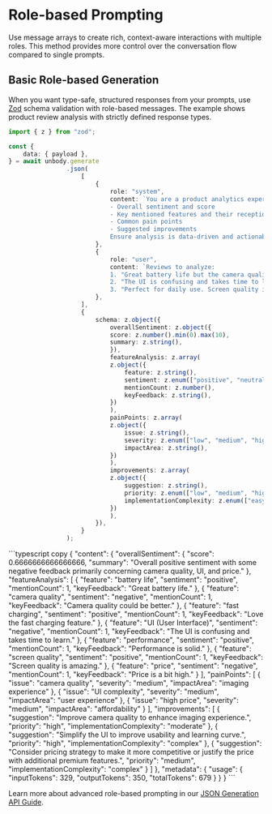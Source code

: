 

# Role-based Prompting

Use message arrays to create rich, context-aware interactions with multiple roles. This method provides more control over the conversation flow compared to single prompts.

## Basic Role-based Generation
When you want type-safe, structured responses from your prompts, use [Zod](https://zod.dev/) schema validation with role-based messages. The example shows product review analysis with strictly defined response types. 

```typescript copy
import { z } from "zod";

const {
    data: { payload },
} = await unbody.generate
                .json(
                    [
                        {
                            role: "system",
                            content: `You are a product analytics expert. Analyze product reviews to extract:
                            - Overall sentiment and score
                            - Key mentioned features and their reception
                            - Common pain points
                            - Suggested improvements
                            Ensure analysis is data-driven and actionable.`,
                        },
                        {
                            role: "user",
                            content: `Reviews to analyze:
                            1. "Great battery life but the camera quality could be better. Love the fast charging feature!"
                            2. "The UI is confusing and takes time to learn. However, performance is solid."
                            3. "Perfect for daily use. Screen quality is amazing, though price is a bit high."`,
                        },
                    ],
                    {
                        schema: z.object({
                            overallSentiment: z.object({
                            score: z.number().min(0).max(10),
                            summary: z.string(),
                            }),
                            featureAnalysis: z.array(
                            z.object({
                                feature: z.string(),
                                sentiment: z.enum(["positive", "neutral", "negative"]),
                                mentionCount: z.number(),
                                keyFeedback: z.string(),
                            })
                            ),
                            painPoints: z.array(
                            z.object({
                                issue: z.string(),
                                severity: z.enum(["low", "medium", "high"]),
                                impactArea: z.string(),
                            })
                            ),
                            improvements: z.array(
                            z.object({
                                suggestion: z.string(),
                                priority: z.enum(["low", "medium", "high"]),
                                implementationComplexity: z.enum(["easy", "moderate", "complex"]),
                            })
                            ),
                        }),
                    }
                );
```
<Collapse title="Response">
```typescript copy
{
    "content": {
        "overallSentiment": {
            "score": 0.6666666666666666,
            "summary": "Overall positive sentiment with some negative feedback primarily concerning camera quality, UI, and price."
        },
        "featureAnalysis": [
            {
                "feature": "battery life",
                "sentiment": "positive",
                "mentionCount": 1,
                "keyFeedback": "Great battery life."
            },
            {
                "feature": "camera quality",
                "sentiment": "negative",
                "mentionCount": 1,
                "keyFeedback": "Camera quality could be better."
            },
            {
                "feature": "fast charging",
                "sentiment": "positive",
                "mentionCount": 1,
                "keyFeedback": "Love the fast charging feature."
            },
            {
                "feature": "UI (User Interface)",
                "sentiment": "negative",
                "mentionCount": 1,
                "keyFeedback": "The UI is confusing and takes time to learn."
            },
            {
                "feature": "performance",
                "sentiment": "positive",
                "mentionCount": 1,
                "keyFeedback": "Performance is solid."
            },
            {
                "feature": "screen quality",
                "sentiment": "positive",
                "mentionCount": 1,
                "keyFeedback": "Screen quality is amazing."
            },
            {
                "feature": "price",
                "sentiment": "negative",
                "mentionCount": 1,
                "keyFeedback": "Price is a bit high."
            }
        ],
        "painPoints": [
            {
                "issue": "camera quality",
                "severity": "medium",
                "impactArea": "imaging experience"
            },
            {
                "issue": "UI complexity",
                "severity": "medium",
                "impactArea": "user experience"
            },
            {
                "issue": "high price",
                "severity": "medium",
                "impactArea": "affordability"
            }
        ],
        "improvements": [
            {
                "suggestion": "Improve camera quality to enhance imaging experience.",
                "priority": "high",
                "implementationComplexity": "moderate"
            },
            {
                "suggestion": "Simplify the UI to improve usability and learning curve.",
                "priority": "high",
                "implementationComplexity": "complex"
            },
            {
                "suggestion": "Consider pricing strategy to make it more competitive or justify the price with additional premium features.",
                "priority": "medium",
                "implementationComplexity": "complex"
            }
        ]
    },
    "metadata": {
        "usage": {
            "inputTokens": 329,
            "outputTokens": 350,
            "totalTokens": 679
        }
    }
}
```
</Collapse>

Learn more about advanced role-based prompting in our [JSON Generation API Guide](/generative-api/json-gen).